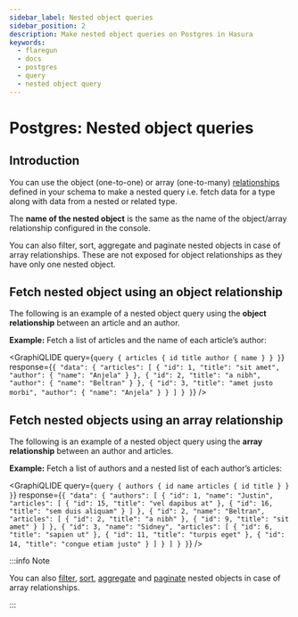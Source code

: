 ```yaml
---
sidebar_label: Nested object queries
sidebar_position: 2
description: Make nested object queries on Postgres in Hasura
keywords:
  - flaregun
  - docs
  - postgres
  - query
  - nested object query
---
```



# Postgres: Nested object queries

## Introduction

You can use the object (one-to-one) or array (one-to-many)
[relationships](/graphql/core/databases/postgres/schema/table-relationships/index.mdx) defined in your schema to make
a nested query i.e. fetch data for a type along with data from a nested
or related type.

The **name of the nested object** is the same as the name of the
object/array relationship configured in the console.

You can also filter, sort, aggregate and paginate nested objects in case
of array relationships. These are not exposed for object relationships
as they have only one nested object.

## Fetch nested object using an object relationship

The following is an example of a nested object query using the **object
relationship** between an article and an author.

**Example:** Fetch a list of articles and the name of each article’s
author:

<GraphiQLIDE
  query={`query {
  articles {
    id
    title
    author {
      name
    }
  }
}`}
  response={`{
  "data": {
    "articles": [
      {
        "id": 1,
        "title": "sit amet",
        "author": {
          "name": "Anjela"
        }
      },
      {
        "id": 2,
        "title": "a nibh",
        "author": {
          "name": "Beltran"
        }
      },
      {
        "id": 3,
        "title": "amet justo morbi",
        "author": {
          "name": "Anjela"
        }
      }
    ]
  }
}`}
/>

## Fetch nested objects using an array relationship

The following is an example of a nested object query using the **array
relationship** between an author and articles.

**Example:** Fetch a list of authors and a nested list of each author’s
articles:

<GraphiQLIDE
  query={`query {
  authors {
    id
    name
    articles {
      id
      title
    }
  }
}`}
  response={`{
  "data": {
    "authors": [
      {
        "id": 1,
        "name": "Justin",
        "articles": [
          {
            "id": 15,
            "title": "vel dapibus at"
          },
          {
            "id": 16,
            "title": "sem duis aliquam"
          }
        ]
      },
      {
        "id": 2,
        "name": "Beltran",
        "articles": [
          {
            "id": 2,
            "title": "a nibh"
          },
          {
            "id": 9,
            "title": "sit amet"
          }
        ]
      },
      {
        "id": 3,
        "name": "Sidney",
        "articles": [
          {
            "id": 6,
            "title": "sapien ut"
          },
          {
            "id": 11,
            "title": "turpis eget"
          },
          {
            "id": 14,
            "title": "congue etiam justo"
          }
        ]
      }
    ]
  }
}`}
/>

:::info Note

You can also [filter](/graphql/core/databases/postgres/queries/query-filters.mdx#pg-nested-filter), [sort](/graphql/core/databases/postgres/queries/sorting.mdx#pg-nested-sort),
[aggregate](/graphql/core/databases/postgres/queries/aggregation-queries.mdx#pg-nested-aggregate) and [paginate](/graphql/core/databases/postgres/queries/pagination.mdx#pg-nested-paginate)
nested objects in case of array relationships.

:::
